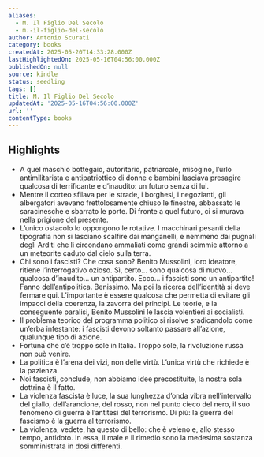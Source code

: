 ```yaml
---
aliases:
  - M. Il Figlio Del Secolo
  - m.-il-figlio-del-secolo
author: Antonio Scurati
category: books
createdAt: 2025-05-20T14:33:28.000Z
lastHighlightedOn: 2025-05-16T04:56:00.000Z
publishedOn: null
source: kindle
status: seedling
tags: []
title: M. Il Figlio Del Secolo
updatedAt: '2025-05-16T04:56:00.000Z'
url: ''
contentType: books
---
```

## Highlights

- A quel maschio bottegaio, autoritario, patriarcale, misogino, l’urlo antimilitarista e antipatriottico di donne e bambini lasciava presagire qualcosa di terrificante e d’inaudito: un futuro senza di lui.
- Mentre il corteo sfilava per le strade, i borghesi, i negozianti, gli albergatori avevano frettolosamente chiuso le finestre, abbassato le saracinesche e sbarrato le porte. Di fronte a quel futuro, ci si murava nella prigione del presente.
- L’unico ostacolo lo oppongono le rotative. I macchinari pesanti della tipografia non si lasciano scalfire dai manganelli, e nemmeno dai pugnali degli Arditi che li circondano ammaliati come grandi scimmie attorno a un meteorite caduto dal cielo sulla terra.
- Chi sono i fascisti? Che cosa sono? Benito Mussolini, loro ideatore, ritiene l’interrogativo ozioso. Sì, certo… sono qualcosa di nuovo… qualcosa d’inaudito… un antipartito. Ecco… i fascisti sono un antipartito! Fanno dell’antipolitica. Benissimo. Ma poi la ricerca dell’identità si deve fermare qui. L’importante è essere qualcosa che permetta di evitare gli impacci della coerenza, la zavorra dei principi. Le teorie, e la conseguente paralisi, Benito Mussolini le lascia volentieri ai socialisti.
- Il problema teorico del programma politico si risolve sradicandolo come un’erba infestante: i fascisti devono soltanto passare all’azione, qualunque tipo di azione.
- Fortuna che c’è troppo sole in Italia. Troppo sole, la rivoluzione russa non può venire.
- La politica è l’arena dei vizi, non delle virtù. L’unica virtù che richiede è la pazienza.
- Noi fascisti, conclude, non abbiamo idee precostituite, la nostra sola dottrina è il fatto.
- La violenza fascista è luce, la sua lunghezza d’onda vibra nell’intervallo del giallo, dell’arancione, del rosso, non nel punto cieco del nero, il suo fenomeno di guerra è l’antitesi del terrorismo. Di più: la guerra del fascismo è la guerra al terrorismo.
- La violenza, vedete, ha questo di bello: che è veleno e, allo stesso tempo, antidoto. In essa, il male e il rimedio sono la medesima sostanza somministrata in dosi differenti.
